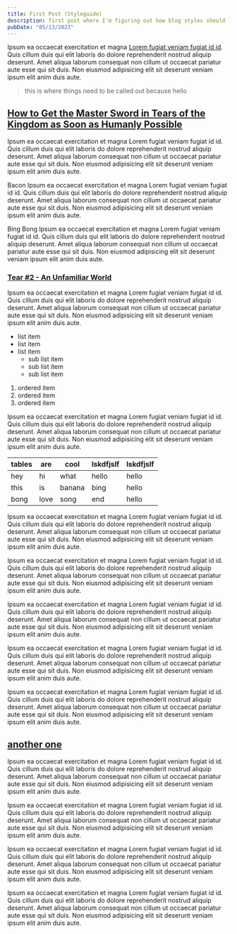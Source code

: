 ```yaml
---
title: First Post (Styleguide)
description: first post where I'm figuring out how blog styles should look.
pubDate: "05/13/2023"
---
```



Ipsum ea occaecat exercitation et magna [Lorem fugiat veniam fugiat id id](#). Quis cillum duis qui elit laboris do dolore reprehenderit nostrud aliquip deserunt. Amet aliqua laborum consequat non cillum ut occaecat pariatur aute esse qui sit duis. Non eiusmod adipisicing elit sit deserunt veniam ipsum elit anim duis aute.

> this is where things need to be called out because hello

## [How to Get the Master Sword in Tears of the Kingdom as Soon as Humanly Possible](#how-to-get-the-master-sword-in-tears-of-the-kingdom-as-soon-as-humanly-possible-1)

<div>
  <Gallery
    images={[
      "/images/keyboards/design03/pbt-notion-back-001.webp",
      "/images/keyboards/design03/pbt-notion-back-002.webp",
      "/images/keyboards/design03/pbt-notion-001.webp",
      "/images/keyboards/design03/pbt-notion-002.webp",
      "/images/keyboards/design03/pbt-notion-003.webp",
    ]}
    client:load
  />
</div>

Ipsum ea occaecat exercitation et magna Lorem fugiat veniam fugiat id id. Quis cillum duis qui elit laboris do dolore reprehenderit nostrud aliquip deserunt. Amet aliqua laborum consequat non cillum ut occaecat pariatur aute esse qui sit duis. Non eiusmod adipisicing elit sit deserunt veniam ipsum elit anim duis aute.

Bacon Ipsum ea occaecat exercitation et magna Lorem fugiat veniam fugiat id id. Quis cillum duis qui elit laboris do dolore reprehenderit nostrud aliquip deserunt. Amet aliqua laborum consequat non cillum ut occaecat pariatur aute esse qui sit duis. Non eiusmod adipisicing elit sit deserunt veniam ipsum elit anim duis aute.

Bing Bong Ipsum ea occaecat exercitation et magna Lorem fugiat veniam fugiat id id. Quis cillum duis qui elit laboris do dolore reprehenderit nostrud aliquip deserunt. Amet aliqua laborum consequat non cillum ut occaecat pariatur aute esse qui sit duis. Non eiusmod adipisicing elit sit deserunt veniam ipsum elit anim duis aute.

### [Tear #2 - An Unfamiliar World](#tear-2---an-unfamiliar-world)

<div>
  <Carousel
    images={[
      "/images/keyboards/design03/pbt-notion-back-001.webp",
      "/images/keyboards/design03/pbt-notion-back-002.webp",
      "/images/keyboards/design03/pbt-notion-001.webp",
      "/images/keyboards/design03/pbt-notion-002.webp",
      "/images/keyboards/design03/pbt-notion-003.webp",
    ]}
    client:visible
  />
</div>

Ipsum ea occaecat exercitation et magna Lorem fugiat veniam fugiat id id. Quis cillum duis qui elit laboris do dolore reprehenderit nostrud aliquip deserunt. Amet aliqua laborum consequat non cillum ut occaecat pariatur aute esse qui sit duis. Non eiusmod adipisicing elit sit deserunt veniam ipsum elit anim duis aute.

- list item
- list item
- list item
  - sub list item
  - sub list item
  - sub list item

1. ordered item
2. ordered item
3. ordered item

Ipsum ea occaecat exercitation et magna Lorem fugiat veniam fugiat id id. Quis cillum duis qui elit laboris do dolore reprehenderit nostrud aliquip deserunt. Amet aliqua laborum consequat non cillum ut occaecat pariatur aute esse qui sit duis. Non eiusmod adipisicing elit sit deserunt veniam ipsum elit anim duis aute.

| tables | are  | cool   | lskdfjslf | lskdfjslf |
| ------ | ---- | ------ | --------- | --------- |
| hey    | hi   | what   | hello     | hello     |
| this   | is   | banana | bing      | hello     |
| bong   | love | song   | end       | hello     |

Ipsum ea occaecat exercitation et magna Lorem fugiat veniam fugiat id id. Quis cillum duis qui elit laboris do dolore reprehenderit nostrud aliquip deserunt. Amet aliqua laborum consequat non cillum ut occaecat pariatur aute esse qui sit duis. Non eiusmod adipisicing elit sit deserunt veniam ipsum elit anim duis aute.

Ipsum ea occaecat exercitation et magna Lorem fugiat veniam fugiat id id. Quis cillum duis qui elit laboris do dolore reprehenderit nostrud aliquip deserunt. Amet aliqua laborum consequat non cillum ut occaecat pariatur aute esse qui sit duis. Non eiusmod adipisicing elit sit deserunt veniam ipsum elit anim duis aute.

Ipsum ea occaecat exercitation et magna Lorem fugiat veniam fugiat id id. Quis cillum duis qui elit laboris do dolore reprehenderit nostrud aliquip deserunt. Amet aliqua laborum consequat non cillum ut occaecat pariatur aute esse qui sit duis. Non eiusmod adipisicing elit sit deserunt veniam ipsum elit anim duis aute.

Ipsum ea occaecat exercitation et magna Lorem fugiat veniam fugiat id id. Quis cillum duis qui elit laboris do dolore reprehenderit nostrud aliquip deserunt. Amet aliqua laborum consequat non cillum ut occaecat pariatur aute esse qui sit duis. Non eiusmod adipisicing elit sit deserunt veniam ipsum elit anim duis aute.

Ipsum ea occaecat exercitation et magna Lorem fugiat veniam fugiat id id. Quis cillum duis qui elit laboris do dolore reprehenderit nostrud aliquip deserunt. Amet aliqua laborum consequat non cillum ut occaecat pariatur aute esse qui sit duis. Non eiusmod adipisicing elit sit deserunt veniam ipsum elit anim duis aute.

## [another one](#another-one)

<Photo src={turntable} alt="turntable" client:visible />

Ipsum ea occaecat exercitation et magna Lorem fugiat veniam fugiat id id. Quis cillum duis qui elit laboris do dolore reprehenderit nostrud aliquip deserunt. Amet aliqua laborum consequat non cillum ut occaecat pariatur aute esse qui sit duis. Non eiusmod adipisicing elit sit deserunt veniam ipsum elit anim duis aute.

Ipsum ea occaecat exercitation et magna Lorem fugiat veniam fugiat id id. Quis cillum duis qui elit laboris do dolore reprehenderit nostrud aliquip deserunt. Amet aliqua laborum consequat non cillum ut occaecat pariatur aute esse qui sit duis. Non eiusmod adipisicing elit sit deserunt veniam ipsum elit anim duis aute.

Ipsum ea occaecat exercitation et magna Lorem fugiat veniam fugiat id id. Quis cillum duis qui elit laboris do dolore reprehenderit nostrud aliquip deserunt. Amet aliqua laborum consequat non cillum ut occaecat pariatur aute esse qui sit duis. Non eiusmod adipisicing elit sit deserunt veniam ipsum elit anim duis aute.

Ipsum ea occaecat exercitation et magna Lorem fugiat veniam fugiat id id. Quis cillum duis qui elit laboris do dolore reprehenderit nostrud aliquip deserunt. Amet aliqua laborum consequat non cillum ut occaecat pariatur aute esse qui sit duis. Non eiusmod adipisicing elit sit deserunt veniam ipsum elit anim duis aute.
